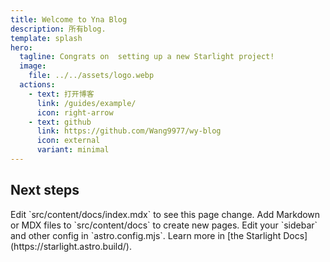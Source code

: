 ```yaml
---
title: Welcome to Yna Blog
description: 所有blog.
template: splash
hero:
  tagline: Congrats on  setting up a new Starlight project!
  image:
    file: ../../assets/logo.webp
  actions:
    - text: 打开博客
      link: /guides/example/
      icon: right-arrow
    - text: github
      link: https://github.com/Wang9977/wy-blog
      icon: external
      variant: minimal
---
```



## Next steps

<CardGrid stagger>
  <Card title="Update content" icon="pencil">
    Edit `src/content/docs/index.mdx` to see this page change.
  </Card>
  <Card title="Add new content" icon="add-document">
    Add Markdown or MDX files to `src/content/docs` to create new pages.
  </Card>
  <Card title="Configure your site" icon="setting">
    Edit your `sidebar` and other config in `astro.config.mjs`.
  </Card>
  <Card title="Read the docs" icon="open-book">
    Learn more in [the Starlight Docs](https://starlight.astro.build/).
  </Card>
</CardGrid>
